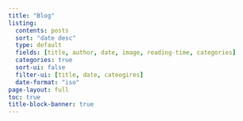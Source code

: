 ```yaml
---
title: "Blog"
listing:
  contents: posts
  sort: "date desc"
  type: default
  fields: [title, author, date, image, reading-time, categories] 
  categories: true
  sort-ui: false
  filter-ui: [title, date, cateogires] 
  date-format: "iso"
page-layout: full 
toc: true
title-block-banner: true
---
```

